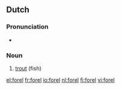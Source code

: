 ==Dutch==
{{wikipedia|lang=nl}}

===Pronunciation===
* {{audio|nl-forel.ogg|forel}}

===Noun===
{{infl|nl|noun|g=m}}

# [[trout]] (fish)

{{tbot entry|Dutch|trout|2008|January|nl}}

[[el:forel]]
[[fr:forel]]
[[io:forel]]
[[nl:forel]]
[[fi:forel]]
[[vi:forel]]